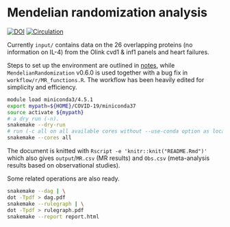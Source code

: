 # Mendelian randomization analysis

[![DOI](https://zenodo.org/badge/429122036.svg)](https://zenodo.org/badge/latestdoi/429122036)
[![Circulation](https://www.ahajournals.org/pb-assets/images/logos/circ-logo-1526571039097.svg)](https://www.ahajournals.org/doi/10.1161/CIRCULATIONAHA.121.056663)

Currently `input/` contains data on the 26 overlapping proteins (no information on IL-4) from the Olink cvd1 & inf1 panels and heart failures.

Steps to set up the environment are outlined in [notes](notes/README.md), while `MendelianRandomization` v0.6.0 is used together with a bug fix in `workflow/r/MR_functions.R`. The workflow has been heavily edited for simplicity and efficiency.

```bash
module load miniconda3/4.5.1
export mypath=${HOME}/COVID-19/miniconda37
source activate ${mypath}
# a dry run (-n).
snakemake --dry-run
# run (-c all on all available cores without --use-conda option as local packages are more up-to-date)
snakemake --cores all
```

The document is knitted with `Rscript -e 'knitr::knit("README.Rmd")'` which also gives `output`/`MR.csv` (MR results) and `Obs.csv` (meta-analysis results based on observational studies).

Some related operations are also ready.

```bash
snakemake --dag | \
dot -Tpdf > dag.pdf
snakemake --rulegraph | \
dot -Tpdf > rulegraph.pdf
snakemake --report report.html
```
